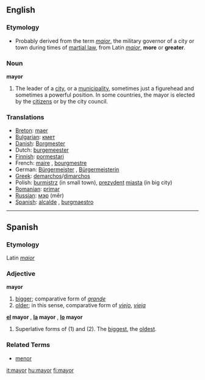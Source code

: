 ==English==

===Etymology===
*Probably derived from the term ''[[major]]'', the military governor of a city or town during times of [[martial law]], from Latin ''[[maior]]'', '''more''' or '''greater'''.

===Noun===
'''mayor'''

#The leader of a [[city]], or a [[municipality]], sometimes just a figurehead and sometimes a powerful position.  In some countries, the mayor is elected by the [[citizen]]s or by the city council.

===Translations===
*[[Breton]]: [[maer]] {{m}}
*[[Bulgarian]]: [[кмет]] {{m}}
*[[Danish]]:  [[Borgmester]]
*Dutch: [[burgemeester]] {{m}}
*[[Finnish]]: [[pormestari]]
*French: [[maire]] {{m}}, [[bourgmestre]] {{m}}
*German: [[Bürgermeister]] {{m}}, [[Bürgermeisterin]] {{f}}
*[[Greek]]: [[demarchos]]/[[dimarchos]]
*Polish: [[burmistrz]] {{m}} (in small town), [[prezydent]] [[miasta]] {{m}} (in big city)
*[[Romanian]]: [[primar]] {{m}}
*[[Russian]]: [[мэр]] {{m}} (m&ecirc;r)
*[[Spanish]]: [[alcalde]] {{m}}, [[burgmaestro]] {{m}}

----

==Spanish==
===Etymology===
Latin ''[[maior]]''
===Adjective===
'''mayor'''
# [[bigger]]; comparative form of ''[[grande]]''
# [[older]]; in this sense, comparative form of ''[[viejo]]'', ''[[vieja]]''
'''[[el]] mayor''' {{m}}, '''[[la]] mayor''' {{f}}, '''[[lo]] mayor''' {{n}}
# Superlative forms of (1) and (2).  The [[biggest]], the [[oldest]].
===Related Terms===
* [[menor]]

[[it:mayor]]
[[hu:mayor]]
[[fi:mayor]]